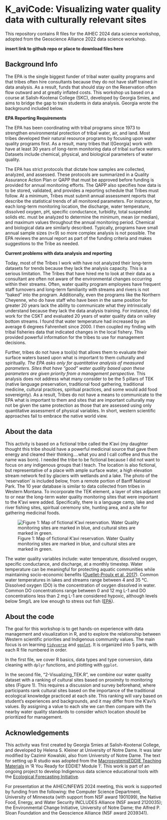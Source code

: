 
# K_aviCode: Visualizing water quality data with culturally relevant sites

This repository contains R files for the AIHEC 2024 data science workshop, adopted from the Geoscience Alliance 2022 data science workshop.

**insert link to github repo or place to download files here**

## Background Info 

The EPA is the single biggest funder of tribal water quality programs and that tribes often hire consultants because they do not have staff trained in data analysis.  As a result, funds that should stay on the Reservation often flow outward and at greatly inflated costs. This workshop us based on a course at Salish-Kootenai College (SKC), developed by Georgia Smies, and aims to bridge the gap to train students in data analysis. Georgia wrote the background included below. 

**EPA Reporting Requirements**

The EPA has been coordinating with tribal programs since 1973 to strengthen environmental protection of tribal water, air, and land.  Most tribes developed their natural resource programs by focusing upon water quality programs first.  As a result, many tribes that I[Georgia] work with have at least 30 years of long-term monitoring data of tribal surface waters.  Datasets include chemical, physical, and biological parameters of water quality.

The EPA has strict protocols that dictate how samples are collected, analyzed, and assessed.  These protocols are summarized in a Quality Assurance Action Plan or QAPP that must be approved before funding is provided for annual monitoring efforts.  The QAPP also specifies how data is to be stored, validated, and provides a reporting schedule that Tribes must follow. At a minimum, Tribes must submit annual assessment reports that describe the statistical trends of all monitored parameters.  For instance, for each long-term monitoring location, the discharge, water temperature, dissolved oxygen, pH, specific conductance, turbidity, total suspended solids etc. must be analyzed to determine the minimum, mean (or median), and maximum values throughout the annual monitoring period.  Chemical and biological data are similarly described.  Typically, programs have small annual sample sizes (n<9) so more complex analysis is not possible.  The EPA reviews the annual report as part of the funding criteria and makes suggestions to the Tribe as needed.

**Current problems with data analysis and reporting**

Today, most of the Tribes I work with have not analyzed their long-term datasets for trends because they lack the analysis capacity.  This is a serious limitation.  The Tribes that have hired me to look at their data as a consultant are often not aware of the environmental changes occurring within their streams.  Often, water quality program employees have frequent staff turnovers and long-term familiarity with streams and rivers is not “baked” into the program.  Additionally, even the programs like the Northern Cheyenne, who do have staff who have been in the same position for greater 20 years lack the ability to communicate what they intrinsically understand because they lack the data analysis training.  For instance, I did work for the CSKT and evaluated 20 years of water quality data on valley bottom streams.  I found that water temperature had increased by an average 6 degrees Fahrenheit since 2000.  I then coupled my finding with tribal fisheries data that indicated changes in the local fishery.  This provided powerful information for the tribes to use for management decisions.

Further, tribes do not have a tool(s) that allows them to evaluate their surface waters based upon what is important to them culturally and spiritually.  *The EPA asks only for quantitative analysis of measured parameters. Sites that have “good” water quality based upon these parameters are given priority from a management perspective.*  This analysis does not address what many consider to be the 5 pillars of TEK (native language preservation, traditional food gathering, traditional medicine, cultural practices, spiritual practices, and some would add food sovereignty).  As a result, Tribes do not have a means to communicate to the EPA what is important to them and sites that are important culturally may not be given the same protection as those that are assessed using only quantitative assessment of physical variables.  In short, western scientific approaches fail to embrace the native world view.

## About the data 

This activity is based on a fictional tribe called the K'avi (my daughter thought this tribe should have a powerful medicinal source that gave them energy and cleared their thinking….what you and I call coffee and thus the name was born). I needed the tribe to be fictional because I did not want to focus on any indigenous groups that I teach. The location is also fictional, but representative of a place with ample surface water, a high elevation stream network fed by glaciers with wetlands and a lake. The photo of the 'reservation' is included below, from a remote portion of Banff National Park. The 10 year database is similar to data collected from tribes in Western Montana. To incorporate the TEK element, a layer of sites adjacent to or near the long-term water quality monitoring sites that were important to the K’avi were added.  Specifically, there is a language camp, lake and river fishing sites, spiritual ceremony site, hunting area, and a site for gathering medicinal foods. 

![Figure 1: Map of fictional K'avi reservation. Water Quality monitoring sites are marked in blue, and cultural sites are marked in green.](images/K_aviTribeMap.png)

The water quality variables include: water temperature, dissolved oxygen, specific conductance, and discharge, at a monthly timestep. Water temperature can be meaningful for protecting aquatic communities while maintaining socio-economic benefits ([Ouellet-Proulx et al. 2017](https://www.mdpi.com/2073-4441/9/7/457)). Common water temperatures in lakes and streams range between 4 and 35 °C. Dissolved oxygen (DO) is the concentration of oxygen dissolved in water. Common DO concentrations range between 0 and 12 mg L-1 and DO concentrations less than 2 mg L-1 are considered hypoxic, although levels below 5mg/L are low enough to stress out fish ([EPA](https://www.epa.gov/national-aquatic-resource-surveys/indicators-dissolved-oxygen#:~:text=Dissolved%20oxygen%20(DO)%20is%20the,of%20a%20pond%20or%20lake.)).

## About the code 

The goal for this workshop is to get hands-on experience with data management and visualization in R, and to explore the relationship between Western scientific priorities and Indigenous community values. 
The main focus is on learning [`tidyverse`]([url](https://www.tidyverse.org/)https://www.tidyverse.org/) and [`ggplot`]([url](https://ggplot2.tidyverse.org/)https://ggplot2.tidyverse.org/). It is organized into 5 parts, with each R file numbered in order. 

In the first file, we cover R basics, data types and type conversion, data cleaning with `dplyr` functions, and plotting with `ggplot`. 

In the second file, "2-Visualizing_TEK.R", we combine our water quality dataset with a ranking of cultural sites based on proximity to monitoring sites (Figure 1). This requires a discussion and survey beforehand, where participants rank cultural sites based on the importance of the traditional ecological knowledge practiced at each site. This ranking will vary based on student's experiences and backgrounds, and it may differ from the K'avi's values. By assigning a value to each site we can then compare with the nearby water quality standards to consider which location should be prioritized for management. 

## Acknowledgements 

This activity was first created by Georgia Smies at Salish-Kootenai College, and developed by Helena S. Kleiner at University of Notre Dame. It was later modified by Cazimir Kowalski, also from University of Notre Dame. The text for setting up R studio was adopted from the [MacrosystemsEDDIE Teaching Materials](https://macrosystemseddie.github.io/module1) in 'R You Ready for EDDIE? Module 1'. This work is part of an ongoing project to develop Indigenous data science educational tools with the [Ecological Forecasting Initiative](https://ecoforecast.org/).

For presentation at the AIHEC/NFEWS 2024 meeting, this work is supported by funding from the following: the Computer Science Department, University of Minnesota (with support from NSF award 1901099),  the Native Food, Energy, and Water Security INCLUDES Alliance (NSF award 2120035); the Environmental Change Initiative, University of Notre Dame; the Alfred P. Sloan Foundation and the Geoscience Alliance (NSF award 2039341). 